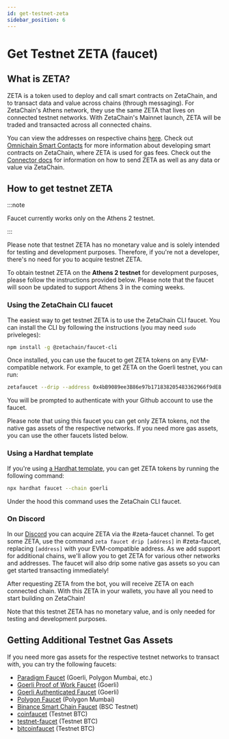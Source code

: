 ```yaml
---
id: get-testnet-zeta
sidebar_position: 6
---
```


# Get Testnet ZETA (faucet)

## What is ZETA?

ZETA is a token used to deploy and call smart contracts on ZetaChain, and to
transact data and value across chains (through messaging). For ZetaChain's
Athens network, they use the same ZETA that lives on connected testnet networks.
With ZetaChain's Mainnet launch, ZETA will be traded and transacted across all
connected chains.

You can view the addresses on respective chains [here](/reference/testnet.mdx).
Check out [Omnichain Smart Contacts](/developers/overview.mdx) for more
information about developing smart contracts on ZetaChain, where ZETA is used
for gas fees. Check out the
[Connector docs](/developers/cross-chain-messaging/connector) for information on
how to send ZETA as well as any data or value via ZetaChain.

## How to get testnet ZETA

:::note

Faucet currently works only on the Athens 2 testnet.

:::

Please note that testnet ZETA has no monetary value and is solely intended for
testing and development purposes. Therefore, if you're not a developer, there's
no need for you to acquire testnet ZETA.

To obtain testnet ZETA on the **Athens 2 testnet** for development purposes,
please follow the instructions provided below. Please note that the faucet will
soon be updated to support Athens 3 in the coming weeks.

### Using the ZetaChain CLI faucet

The easiest way to get testnet ZETA is to use the ZetaChain CLI faucet. You can
install the CLI by following the instructions (you may need `sudo` priveleges):

```bash
npm install -g @zetachain/faucet-cli
```

Once installed, you can use the faucet to get ZETA tokens on any EVM-compatible
network. For example, to get ZETA on the Goerli testnet, you can run:

```bash
zetafaucet --drip --address 0x4bB9089ee3B86e97b171838205483362966f9dE8 --chain goerli
```

You will be prompted to authenticate with your Github account to use the faucet.

Please note that using this faucet you can get only ZETA tokens, not the native
gas assets of the respective networks. If you need more gas assets, you can use
the other faucets listed below.

### Using a Hardhat template

If you're using [a Hardhat template](https://github.com/zeta-chain/template),
you can get ZETA tokens by running the following command:

```bash
npx hardhat faucet --chain goerli
```

Under the hood this command uses the ZetaChain CLI faucet.

### On Discord

In our [Discord](https://discord.com/invite/kjQBqcZtnh) you can acquire ZETA via
the #zeta-faucet channel. To get some ZETA, use the command
`zeta faucet drip [address]` in #zeta-faucet, replacing `[address]` with your
EVM-compatible address. As we add support for additional chains, we'll allow you
to get ZETA for various other networks and addresses. The faucet will also drip
some native gas assets so you can get started transacting immediately!

After requesting ZETA from the bot, you will receive ZETA on each connected
chain. With this ZETA in your wallets, you have all you need to start building
on ZetaChain!

Note that this testnet ZETA has no monetary value, and is only needed for
testing and development purposes.

## Getting Additional Testnet Gas Assets

If you need more gas assets for the respective testnet networks to transact
with, you can try the following faucets:

- [Paradigm Faucet](https://faucet.paradigm.xyz) (Goerli, Polygon Mumbai, etc.)
- [Goerli Proof of Work Faucet](https://goerli-faucet.pk910.de/) (Goerli)
- [Goerli Authenticated Faucet](https://goerli-faucet.mudit.blog/) (Goerli)
- [Polygon Faucet](https://faucet.polygon.technology/) (Polygon Mumbai)
- [Binance Smart Chain Faucet](https://testnet.binance.org/faucet-smart) (BSC
  Testnet)
- [coinfaucet](https://coinfaucet.eu/en/btc-testnet/) (Testnet BTC)
- [testnet-faucet](https://testnet-faucet.com/btc-testnet/) (Testnet BTC)
- [bitcoinfaucet](https://bitcoinfaucet.uo1.net/) (Testnet BTC)
